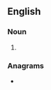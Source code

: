 {{also|brand names}}
==English==

===Noun===
{{head|en|noun form|head=[[brand]]-[[name]]}}

# {{plural of|brand-name|lang=en}}

===Anagrams===
* {{anagrams|en|a=aabdemnnrs|bad manners|name brands}}